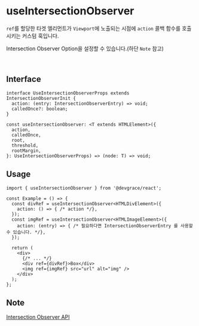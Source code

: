 # useIntersectionObserver

`ref`를 할당한 타겟 엘리먼트가 `Viewport`에 노출되는 시점에 `action` 콜백 함수를 호출시키는 커스텀 훅입니다.

Intersection Observer Option을 설정할 수 있습니다.(하단 `Note` 참고)

<br />

## Interface
```tsx
interface UseIntersectionObserverProps extends IntersectionObserverInit {
  action: (entry: IntersectionObserverEntry) => void;
  calledOnce?: boolean;
}

const useIntersectionObserver: <T extends HTMLElement>({
  action,
  calledOnce,
  root,
  threshold,
  rootMargin,
}: UseIntersectionObserverProps) => (node: T) => void;
```

## Usage

```tsx
import { useIntersectionObserver } from '@devgrace/react';

const Example = () => {
  const divRef = useIntersectionObserver<HTMLDivElement>({
    action: () => { /* action */},
  });
  const imgRef = useIntersectionObserver<HTMLImageElement>({
    action: (entry) => { /* 필요하다면 IntersectionObserverEntry 를 사용할 수 있습니다. */},
  });

  return (
    <div>
      {/* ... */}
      <div ref={divRef}>Box</div>
      <img ref={imgRef} src="url" alt="img" />
    </div>
  );
};
```

## Note
[Intersection Observer API](https://developer.mozilla.org/ko/docs/Web/API/IntersectionObserver)